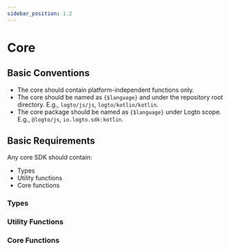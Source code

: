 ```yaml
---
sidebar_position: 1.2
---
```



# Core

## Basic Conventions

- The core should contain platform-independent functions only.
- The core should be named as `{$language}` and under the repository root directory. E.g., `logto/js/js`, `logto/kotlin/kotlin`.
- The core package should be named as `{$language}` under Logto scope. E.g., `@logto/js`, `io.logto.sdk:kotlin`.

## Basic Requirements

Any core SDK should contain:

- Types
- Utility functions
- Core functions

### Types

<CoreTypes />

### Utility Functions

<CoreUtilityFunctions />

### Core Functions

<CoreFunctions />
